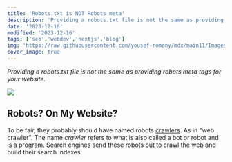 ```yaml
---
title: 'Robots.txt is NOT Robots meta'
description: 'Providing a robots.txt file is not the same as providing robots meta tags for your website.'
date: '2023-12-16'
modified: '2023-12-16'
tags: ['seo','webdev','nextjs','blog']
img: 'https://raw.githubusercontent.com/yousef-romany/mdx/main11/Images/one.jpg'
cover_image: true
---
```


_Providing a robots.txt file is not the same as providing robots meta tags for your website._

<div className="flex justify-center items-center">
<Image src="https://raw.githubusercontent.com/yousef-romany/mdx/main11/Images/one.jpg" />
</div>

## Robots? On My Website? 

To be fair, they probably should have named robots [crawlers](https://developer.mozilla.org/en-US/docs/Glossary/Crawler). As in "web crawler". The name _crawler_ refers to what is also called a bot or robot and is a program. Search engines send these robots out to crawl the web and build their search indexes.

